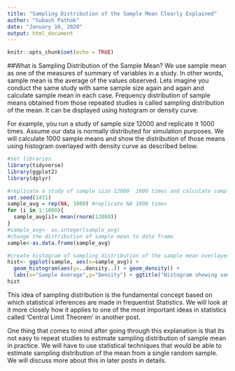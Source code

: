 ```yaml
---
title: "Sampling Distribution of the Sample Mean Clearly Explained"
author: "Subash Pathak"
date: "January 10, 2020"
output: html_document
---
```




```r
knitr::opts_chunk$set(echo = TRUE)
```


##What is Sampling Distribution of the Sample Mean?
We use sample mean as one of the measures of summary of variables in a study. In other words, sample mean is the average of the values observed. Lets imagine you conduct the same study with same sample size again and again and calculate sample mean in each case. Frequency distribution of sample means obtained from those repeated studies is called sampling distribution of the mean. It can be displayed using histogram or density curve.

For example, you run a study of sample size 12000 and replicate it 1000 times. Assume our data is normally distributed for simulation purposes. We will calculate 1000 sample means and show the distribution of those means using histogram overlayed with density curve as described below.

```r
#set libraries
library(tidyverse)
library(ggplot2)
library(dplyr)
```

```r
#replicate a study of sample size 12000  1000 times and calculate sample mean of each of those studies
set.seed(1431)
sample_avg = rep(NA, 1000) #replicate NA 1000 times
for (i in 1:1000){
  sample_avg[i]= mean(rnorm(12000))
}
#sample_avg<- as.integer(sample_avg)
#change the distribution of sample mean to data frame
sample<-as.data.frame(sample_avg)

#create histogram of sampling distribution of the sample mean overlayed with density curve
hist<- ggplot(sample, aes(x=sample_avg)) + 
  geom_histogram(aes(y=..density..)) + geom_density() + 
  labs(x="Sample Average",y="Density") + ggtitle("Histogram showing sampling distribution of the sample mean")
hist
```

This idea of sampling distribution is the fundamental concept based on which statistical inferences are made in frequentist Statistics. We will look at it more closely how it applies to one of the most important ideas in statistics called 'Central Limit Theorem' in another post.

One thing that comes to mind after going through this explanation is that its not easy to repeat studies to estimate sampling distribution of sample mean in practice. We will have to use statistical techniques that would be able to estimate sampling distribution of the mean from a single random sample. We will discuss more about this in later posts in details.